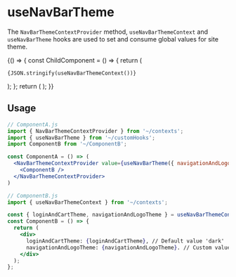 
<Meta title="Hooks/useTheme" />

# useNavBarTheme

The `NavBarThemeContextProvider` method, `useNavBarThemeContext` and `useNavBarTheme` hooks are used to set and consume global values for site theme.

<Preview>
  <Story name="Base hook">
    {() => {
      const ChildComponent = () => {
        return (
          <pre><code>{JSON.stringify(useNavBarThemeContext())}</code></pre>
        );
      };
      return (
        <NavBarThemeContextProvider value={useNavBarTheme({ navigationAndLogoTheme: 'light' })}>
          <ChildComponent />
        </NavBarThemeContextProvider>
      );
    }}
  </Story>
</Preview>

## Usage

```jsx
// ComponentA.js
import { NavBarThemeContextProvider } from '~/contexts';
import { useNavBarTheme } from '~/customHooks';
import ComponentB from '~/ComponentB';

const ComponentA = () => (
  <NavBarThemeContextProvider value={useNavBarTheme({ navigationAndLogoTheme: 'light' })}>
    <ComponentB />
  </NavBarThemeContextProvider>
)

// ComponentB.js
import { useNavBarThemeContext } from '~/contexts';

const { loginAndCartTheme, navigationAndLogoTheme } = useNavBarThemeContext();
const ComponentB = () => {
  return (
    <div>
      loginAndCartTheme: {loginAndCartTheme}, // Default value 'dark'
      navigationAndLogoTheme: {navigationAndLogoTheme}. // Custom value 'light'
    </div>
  );
};
```
